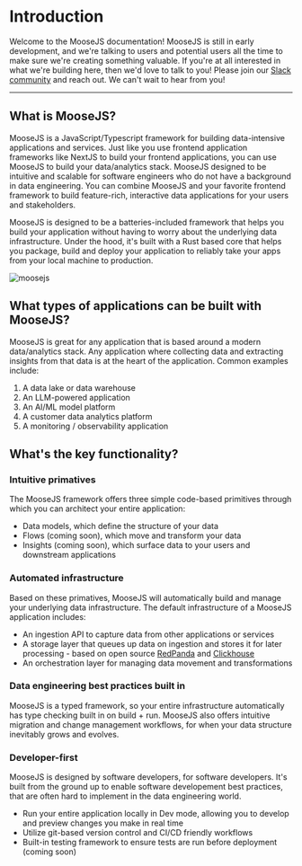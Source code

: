 
# Introduction
Welcome to the MooseJS documentation! MooseJS is still in early development, and we're talking to users and potential users all the time to make sure we're creating something valuable. If you're at all interested in what we're building here, then we'd love to talk to you! Please join our [Slack community](https://join.slack.com/t/igloocommunity/shared_invite/zt-25gsnx2x2-9ttVTt4L9LYFrRcM6jimcg) and reach out. We can't wait to hear from you!

---



## What is MooseJS?
MooseJS is a JavaScript/Typescript framework for building data-intensive applications and services. Just like you use frontend application frameworks like NextJS to build your frontend applications, you can use MooseJS to build your data/analytics stack. MooseJS designed to be intuitive and scalable for software engineers who do not have a background in data engineering. You can combine MooseJS and your favorite frontend framework to build feature-rich, interactive data applications for your users and stakeholders.

MooseJS is designed to be a batteries-included framework that helps you build your application without having to worry about the underlying data infrastructure. Under the hood, it's built with a Rust based core that helps you package, build and deploy your application to reliably take your apps from your local machine to production.

![moosejs](/intro-diagram.webp)

## What types of applications can be built with MooseJS?
MooseJS is great for any application that is based around a modern data/analytics stack. Any application where collecting data and extracting insights from that data is at the heart of the application. Common examples include:

1. A data lake or data warehouse 
2. An LLM-powered application
3. An AI/ML model platform 
4. A customer data analytics platform
5. A monitoring / observability application 

## What's the key functionality?

### Intuitive primatives 
The MooseJS framework offers three simple code-based primitives through which you can architect your entire application:
- Data models, which define the structure of your data
- Flows (coming soon), which move and transform your data
- Insights (coming soon), which surface data to your users and downstream applications

### Automated infrastructure
Based on these primatives, MooseJS will automatically build and manage your underlying data infrastructure. The default infrastructure of a MooseJS application includes:
- An ingestion API to capture data from other applications or services
- A storage layer that queues up data on ingestion and stores it for later processing - based on open source [RedPanda](https://redpanda.com/) and [Clickhouse](https://clickhouse.com/)
- An orchestration layer for managing data movement and transformations

### Data engineering best practices built in
MooseJS is a typed framework, so your entire infrastructure automatically has type checking built in on build + run. MooseJS also offers intuitive migration and change management workflows, for when your data structure inevitably grows and evolves.

### Developer-first
MooseJS is designed by software developers, for software developers. It's built from the ground up to enable software developement best practices, that are often hard to implement in the data engineering world.
- Run your entire application locally in Dev mode, allowing you to develop and preview changes you make in real time
- Utilize git-based version control and CI/CD friendly workflows
- Built-in testing framework to ensure tests are run before deployment (coming soon)